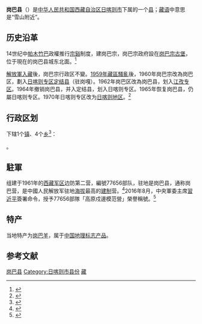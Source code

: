 {{Infobox China County
| county = 岗巴县
| usedname = 
| nameorigin = 
| Photo = 
| Photoname = 
| map = Xigaze Counties.png
| map_caption = [[日喀则市|日喀则市]]下属行政区划
| Pinyin = Gāngbā  Xiàn
| Belong = [[西藏自治区|西藏自治区]][[日喀则市|日喀则市]]
| Types = [[县|县]]
| admincode = 542338
| founded = 1962年
| seat = [[岗巴镇|岗巴镇]]岗巴雪村
| officerTitle = 
| officer = 
| officerTitle2 = 
| officer2 = 
| division = 5
| town = 
| township = 5
| subdistrict = 
| dialect = 
| post code = 857700
| phone code = 892
| coordinate = 
| area land = 
| area water = 
|area_total = 4204
|area_urban = 3.24
|population_total = 1.1276
|population_as_of = 2020
|population_density = auto
|population_urban= 3500
|population_urban_as_of=2018
|density_urban = auto
| GDP = 
| GDP_as_of = 
| GDPPC = 
| carlicense = 藏D
| web = http://www.xzgb.gov.cn/
| web_title = 岗巴县政府网
}}
'''岗巴县'''（{{bo|z=གམ་པ་རྫོང|w=gam pa rdzong|p=Gamba Zong}}）是[[中华人民共和国|中华人民共和国]][[西藏自治区|西藏自治区]][[日喀则市|日喀则市]]下属的一个[[县|县]]；[[藏语|藏语]]中意思是“雪山附近”。

==历史沿革==
14世纪中[[帕木竹巴|帕木竹巴]]政權推行[[宗_(行政區)|宗]][[谿卡|谿]]制度，建岗巴宗，岗巴宗政府設在[[岗巴镇|岗巴宗古堡]]，位于現在的岗巴县城东北面。<ref>{{Cite web |url=http://www.xzgb.gov.cn/cgly_1676/201505/t20150505_418316.html |title=岗巴县旅游景点之岗巴古堡 |access-date=2017-10-10 |archive-url=https://web.archive.org/web/20171011072231/http://www.xzgb.gov.cn/cgly_1676/201505/t20150505_418316.html |archive-date=2017-10-11 |dead-url=yes }}</ref>

[[西藏和平解放|解放軍入藏]]後，岗巴宗行政区不變。[[1959年藏區騷亂|1959年藏區騷亂]]後，1960年岗巴宗改為岗巴区，劃入[[日喀则专区|日喀则专区]][[定结县|定结县]]（驻岗嘎）。1962年岗巴区改為岗巴县，划入[[江孜专区|江孜专区]]。1964年撤销岗巴县，并入定结县，划入日喀则专区。1965年恢复岗巴县，仍屬日喀则专区。1970年日喀则专区改为[[日喀则地区|日喀则地区]]。<ref>{{cite book | chapterurl=http://www.xzqh.org/old/yange/z/swl34.htm | title=《中华人民共和国政区沿革》(1949-1979) | chapter=三十、西藏自治区 | editor=史为乐 | access-date=2017-10-10 | archive-date=2016-09-14 | archive-url=https://web.archive.org/web/20160914184610/http://xzqh.org/old/yange/z/swl34.htm | dead-url=no }}</ref>

== 行政区划 ==
{{PAGENAMEBASE}}下辖1个[[行政建制镇|镇]]、4个[[乡_(中华人民共和国)|乡]]<ref>{{PRC admin/ref sgc|54/02/37}}</ref>：

{{PRC admin/children|54/02/37}}。

==駐軍==
组建于1961年的[[西藏军区|西藏军区]]边防第二营，編號77656部队，驻地是岗巴县，通称岗巴营，是中國人民解放军驻地[[海拔|海拔]]最高的[[建制|建制]]营。<ref>{{Cite web |url=http://military.china.com/important/11132797/20160823/23360375_all.html |title=被习近平亲自表彰的77656部队 驻地在西藏边境地区 |access-date=2017-10-10 |archive-url=https://web.archive.org/web/20171011072104/http://military.china.com/important/11132797/20160823/23360375_all.html |archive-date=2017-10-11 |dead-url=yes }}</ref>2016年8月，中央軍委主席[[習近平|習近平]]簽署命令，授予77656部隊「高原戍邊模范營」榮譽稱號。<ref>{{Cite web |url=http://military.people.com.cn/BIG5/n1/2016/0822/c1011-28653777.html |title=中央軍委主席習近平簽署命令給2個單位授予榮譽稱號 |accessdate=2017-10-10 |archive-date=2017-10-11 |archive-url=https://web.archive.org/web/20171011071918/http://military.people.com.cn/BIG5/n1/2016/0822/c1011-28653777.html |dead-url=no }}</ref>

==特产==
当地特产为[[岗巴羊|岗巴羊]]，属于[[中国地理标志产品|中国地理标志产品]]。

== 参考文献 ==
{{reflist}}

{{岗巴县行政区划}}
{{日喀则市行政区划}}
{{西藏行政区划}}
{{国家级贫困县|前}}
{{中华人民共和国陆地边境县}}

[[Category:岗巴县|]]
[[Category:日喀则市县份|Category:日喀则市县份]]
[[Category:原国家级贫困县|藏]]